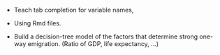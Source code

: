 
* Teach tab completion for variable names,

* Using Rmd files.



* Build a decision-tree model of the factors that determine strong one-way emigration.  (Ratio of GDP, life expectancy, ...)